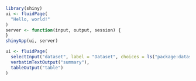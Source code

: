 ```r
library(shiny)
ui <- fluidPage(
  "Hello, world!"
)
server <- function(input, output, session) {
}
shinyApp(ui, server)
```


```r
ui <- fluidPage(
  selectInput("dataset", label = "Dataset", choices = ls("package:datasets")),
  verbatimTextOutput("summary"),
  tableOutput("table")
)
```